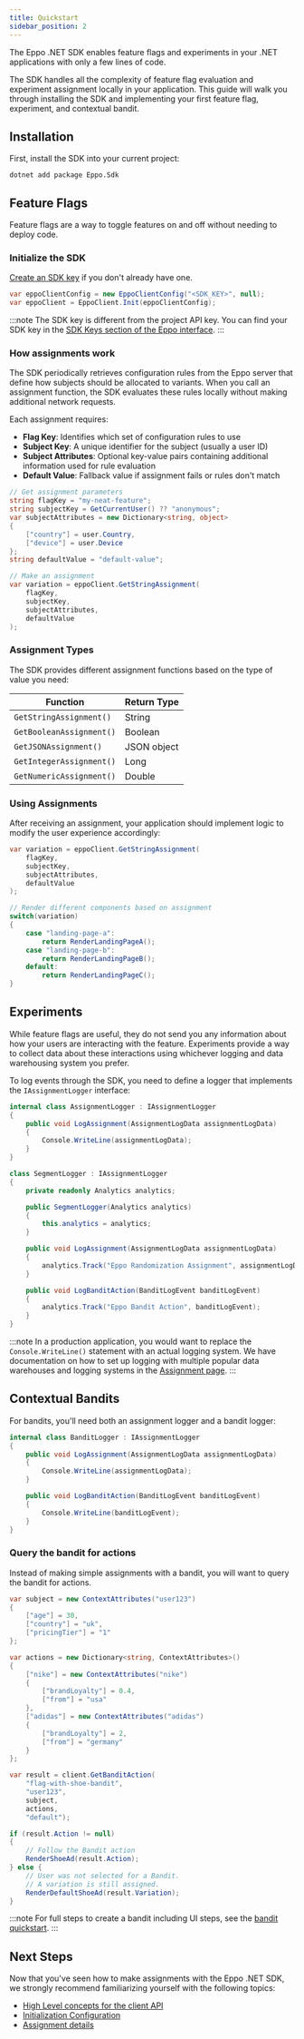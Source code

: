 ```yaml
---
title: Quickstart
sidebar_position: 2
---
```



The Eppo .NET SDK enables feature flags and experiments in your .NET applications with only a few lines of code.

The SDK handles all the complexity of feature flag evaluation and experiment assignment locally in your application. This guide will walk you through installing the SDK and implementing your first feature flag, experiment, and contextual bandit.

## Installation

First, install the SDK into your current project:

```shell
dotnet add package Eppo.Sdk
```

## Feature Flags
Feature flags are a way to toggle features on and off without needing to deploy code.

### Initialize the SDK

[Create an SDK key](/sdks/sdk-keys) if you don't already have one. 

```csharp
var eppoClientConfig = new EppoClientConfig("<SDK_KEY>", null);
var eppoClient = EppoClient.Init(eppoClientConfig);
```

:::note
The SDK key is different from the project API key. You can find your SDK key in the [SDK Keys section of the Eppo interface](https://eppo.cloud/configuration/environments/keys).
:::

### How assignments work

The SDK periodically retrieves configuration rules from the Eppo server that define how subjects should be allocated to variants. When you call an assignment function, the SDK evaluates these rules locally without making additional network requests.

Each assignment requires:

- **Flag Key**: Identifies which set of configuration rules to use
- **Subject Key**: A unique identifier for the subject (usually a user ID)
- **Subject Attributes**: Optional key-value pairs containing additional information used for rule evaluation
- **Default Value**: Fallback value if assignment fails or rules don't match

```csharp
// Get assignment parameters
string flagKey = "my-neat-feature";
string subjectKey = GetCurrentUser() ?? "anonymous";
var subjectAttributes = new Dictionary<string, object>
{
    ["country"] = user.Country,
    ["device"] = user.Device
};
string defaultValue = "default-value";

// Make an assignment
var variation = eppoClient.GetStringAssignment(
    flagKey,
    subjectKey,
    subjectAttributes,
    defaultValue
);
```

### Assignment Types

The SDK provides different assignment functions based on the type of value you need:

| Function | Return Type |
|----------|-------------|
| `GetStringAssignment()` | String |
| `GetBooleanAssignment()` | Boolean |
| `GetJSONAssignment()` | JSON object |
| `GetIntegerAssignment()` | Long |
| `GetNumericAssignment()` | Double |

### Using Assignments

After receiving an assignment, your application should implement logic to modify the user experience accordingly:

```csharp
var variation = eppoClient.GetStringAssignment(
    flagKey,
    subjectKey,
    subjectAttributes,
    defaultValue
);

// Render different components based on assignment
switch(variation) 
{
    case "landing-page-a":
        return RenderLandingPageA();
    case "landing-page-b":
        return RenderLandingPageB();
    default:
        return RenderLandingPageC();
}
```

## Experiments

While feature flags are useful, they do not send you any information about how your users are interacting with the feature. Experiments provide a way to collect data about these interactions using whichever logging and data warehousing system you prefer.

To log events through the SDK, you need to define a logger that implements the `IAssignmentLogger` interface:

<Tabs>
<TabItem value="console" label="Console">

```csharp
internal class AssignmentLogger : IAssignmentLogger
{
    public void LogAssignment(AssignmentLogData assignmentLogData)
    {
        Console.WriteLine(assignmentLogData);
    }
}
```

</TabItem>
<TabItem value="segment" label="Segment">

```csharp
class SegmentLogger : IAssignmentLogger
{
    private readonly Analytics analytics;

    public SegmentLogger(Analytics analytics)
    {
        this.analytics = analytics;
    }

    public void LogAssignment(AssignmentLogData assignmentLogData)
    {
        analytics.Track("Eppo Randomization Assignment", assignmentLogData);
    }

    public void LogBanditAction(BanditLogEvent banditLogEvent)
    {
        analytics.Track("Eppo Bandit Action", banditLogEvent);
    }
}
```

</TabItem>
</Tabs>

:::note
In a production application, you would want to replace the `Console.WriteLine()` statement with an actual logging system. We have documentation on how to set up logging with multiple popular data warehouses and logging systems in the [Assignment page](/sdks/server-sdks/dotnet/assignments/#logging-data-to-your-data-warehouse).
:::

## Contextual Bandits

For bandits, you'll need both an assignment logger and a bandit logger:

```csharp
internal class BanditLogger : IAssignmentLogger
{
    public void LogAssignment(AssignmentLogData assignmentLogData)
    {
        Console.WriteLine(assignmentLogData);
    }

    public void LogBanditAction(BanditLogEvent banditLogEvent)
    {
        Console.WriteLine(banditLogEvent);
    }
}
```

### Query the bandit for actions

Instead of making simple assignments with a bandit, you will want to query the bandit for actions. 


```csharp
var subject = new ContextAttributes("user123")
{
    ["age"] = 30,
    ["country"] = "uk",
    ["pricingTier"] = "1"
};

var actions = new Dictionary<string, ContextAttributes>()
{
    ["nike"] = new ContextAttributes("nike")
    {
        ["brandLoyalty"] = 0.4,
        ["from"] = "usa"
    },
    ["adidas"] = new ContextAttributes("adidas")
    {
        ["brandLoyalty"] = 2,
        ["from"] = "germany"
    }
};

var result = client.GetBanditAction(
    "flag-with-shoe-bandit",
    "user123",
    subject,
    actions,
    "default");

if (result.Action != null)
{
    // Follow the Bandit action
    RenderShoeAd(result.Action);
} else {
    // User was not selected for a Bandit.
    // A variation is still assigned.
    RenderDefaultShoeAd(result.Variation);
}
```

:::note
For full steps to create a bandit including UI steps, see the [bandit quickstart](/bandit-quickstart).
:::

## Next Steps

Now that you've seen how to make assignments with the Eppo .NET SDK, we strongly recommend familiarizing yourself with the following topics:

- [High Level concepts for the client API](/sdks/server-sdks)
- [Initialization Configuration](/sdks/server-sdks/dotnet/initialization)
- [Assignment details](/sdks/server-sdks/dotnet/assignments)
